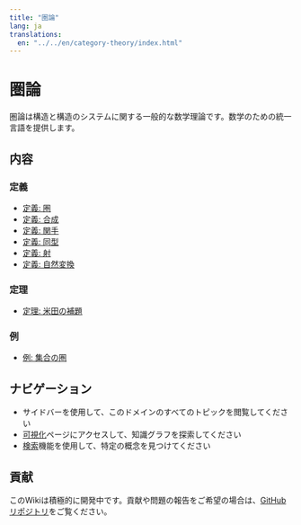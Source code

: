 ```yaml
---
title: "圏論"
lang: ja
translations:
  en: "../../en/category-theory/index.html"
---
```


# 圏論

圏論は構造と構造のシステムに関する一般的な数学理論です。数学のための統一言語を提供します。

## 内容

### 定義

- [定義: 圏](def-category.qmd)
- [定義: 合成](def-composition.qmd)
- [定義: 関手](def-functor.qmd)
- [定義: 同型](def-isomorphism.qmd)
- [定義: 射](def-morphism.qmd)
- [定義: 自然変換](def-natural-transformation.qmd)

### 定理

- [定理: 米田の補題](thm-yoneda.qmd)

### 例

- [例: 集合の圏](ex-set-category.qmd)

## ナビゲーション

- サイドバーを使用して、このドメインのすべてのトピックを閲覧してください
- [可視化](../../visualizations-ja.qmd)ページにアクセスして、知識グラフを探索してください
- [検索](../../search-ja.qmd)機能を使用して、特定の概念を見つけてください

## 貢献

このWikiは積極的に開発中です。貢献や問題の報告をご希望の場合は、[GitHubリポジトリ](https://github.com/RK0429/ModernMath)をご覧ください。
